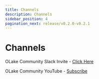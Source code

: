 ```yaml
---
title: Channels
description: Channels
sidebar_position: 4
pagination_next: release/v0.2.0-v0.2.1
---
```


# Channels

OLake Community Slack Invite - [Click Here](https://olake.io/slack)

OLake Community YouTube - [Subscribe](https://www.youtube.com/@olakeio)

